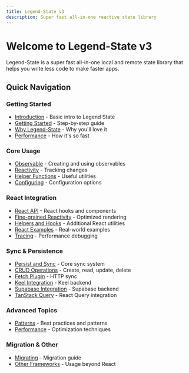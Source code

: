 ```yaml
---
title: Legend-State v3
description: Super fast all-in-one reactive state library
---
```


# Welcome to Legend-State v3

Legend-State is a super fast all-in-one local and remote state library that helps you write less code to make faster apps.

## Quick Navigation

### Getting Started
- [Introduction](./intro/introduction) - Basic intro to Legend State
- [Getting Started](./intro/getting-started) - Step-by-step guide
- [Why Legend-State](./intro/why) - Why you'll love it
- [Performance](./intro/fast) - How it's so fast

### Core Usage  
- [Observable](./usage/observable) - Creating and using observables
- [Reactivity](./usage/reactivity) - Tracking changes
- [Helper Functions](./usage/helper-functions) - Useful utilities
- [Configuring](./usage/configuring) - Configuration options

### React Integration
- [React API](./react/react-api) - React hooks and components
- [Fine-grained Reactivity](./react/fine-grained-reactivity) - Optimized rendering
- [Helpers and Hooks](./react/helpers-and-hooks) - Additional React utilities
- [React Examples](./react/react-examples) - Real-world examples
- [Tracing](./react/tracing) - Performance debugging

### Sync & Persistence
- [Persist and Sync](./sync/persist-sync) - Core sync system
- [CRUD Operations](./sync/crud) - Create, read, update, delete
- [Fetch Plugin](./sync/fetch) - HTTP sync
- [Keel Integration](./sync/keel) - Keel backend
- [Supabase Integration](./sync/supabase) - Supabase backend
- [TanStack Query](./sync/tanstack-query) - React Query integration

### Advanced Topics
- [Patterns](./guides/patterns) - Best practices and patterns
- [Performance](./guides/performance) - Optimization techniques

### Migration & Other
- [Migrating](./other/migrating) - Migration guide
- [Other Frameworks](./other/other-frameworks) - Usage beyond React